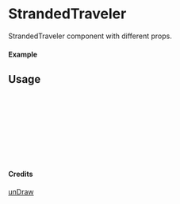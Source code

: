 
<Meta of={StrandedTraveler} title="unDraw/StrandedTraveler" />

# StrandedTraveler

StrandedTraveler component with different props.

#### Example

<Canvas of={StrandedTraveler.Primary} />

## Usage

```ts
import { StrandedTraveler } from "yadl-ui";

const Example = () => {
  return (
      <StrandedTraveler />
  );
};

export default Example;
```

#### Credits
[unDraw](https://undraw.co/illustrations)

